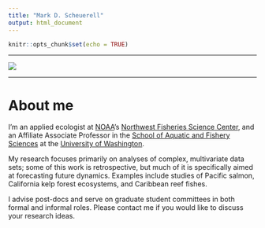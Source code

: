 ```yaml
---
title: "Mark D. Scheuerell"
output: html_document
---
```


```r
knitr::opts_chunk$set(echo = TRUE)
```

***
![](images/church_pano_wide.jpg)

***

# About me

I’m an applied ecologist at [NOAA](http://www.noaa.gov)‘s [Northwest Fisheries Science Center](https://www.nwfsc.noaa.gov/), and an Affiliate Associate Professor in the [School of Aquatic and Fishery Sciences](https://fish.uw.edu/) at the [University of Washington](https://www.washington.edu/).

My research focuses primarily on analyses of complex, multivariate data sets; some of this work is retrospective, but much of it is specifically aimed at forecasting future dynamics. Examples include studies of Pacific salmon, California kelp forest ecosystems, and Caribbean reef fishes.

I advise post-docs and serve on graduate student committees in both formal and informal roles. Please contact me if you would like to discuss your research ideas.

